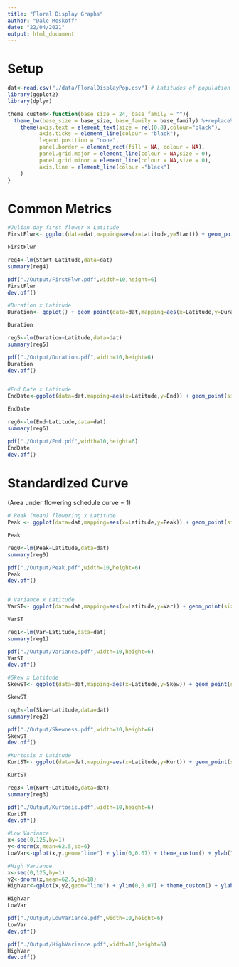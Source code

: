 ```yaml
---
title: "Floral Display Graphs"
author: "Dale Moskoff"
date: "22/04/2021"
output: html_document
---
```


# Setup

```r
dat<-read.csv("./data/FloralDisplayPop.csv") # Latitudes of population origin were added to the csv file manually.
library(ggplot2)
library(dplyr)

theme_custom<-function(base_size = 24, base_family = ""){
  theme_bw(base_size = base_size, base_family = base_family) %+replace% 
    theme(axis.text = element_text(size = rel(0.8),colour="black"),
          axis.ticks = element_line(colour = "black"), 
          legend.position = "none",
          panel.border = element_rect(fill = NA, colour = NA), 
          panel.grid.major = element_line(colour = NA,size = 0), 
          panel.grid.minor = element_line(colour = NA,size = 0), 
          axis.line = element_line(colour ="black")
    )
}
```

# Common Metrics

```r
#Julian day first flower x Latitude
FirstFlwr<- ggplot(data=dat,mapping=aes(x=Latitude,y=Start)) + geom_point(size=3) + labs(x="Latitude",y="Day",title="Day of First Flower") + theme_custom() + geom_smooth(method = "lm", se=F, colour="red")

FirstFlwr

reg4<-lm(Start~Latitude,data=dat)
summary(reg4)

pdf("./Output/FirstFlwr.pdf",width=10,height=6)
FirstFlwr
dev.off()

#Duration x Latitude
Duration<- ggplot() + geom_point(data=dat,mapping=aes(x=Latitude,y=Duration),size=3) + labs(x="Latitude",y="Days",title="Flowering Duration") + theme_custom()

Duration

reg5<-lm(Duration~Latitude,data=dat)
summary(reg5)

pdf("./Output/Duration.pdf",width=10,height=6)
Duration
dev.off()


#End Date x Latitude
EndDate<-ggplot(data=dat,mapping=aes(x=Latitude,y=End)) + geom_point(size=3) + labs(x="Latitude",y="Day",title="Flowering End Date") + theme_custom() + geom_smooth(method = "lm", se=F, colour="red")

EndDate

reg6<-lm(End~Latitude,data=dat)
summary(reg6)

pdf("./Output/End.pdf",width=10,height=6)
EndDate
dev.off()


```



# Standardized Curve

(Area under flowering schedule curve = 1)

```r
# Peak (mean) flowering x Latitude
Peak <- ggplot(data=dat,mapping=aes(x=Latitude,y=Peak)) + geom_point(size=3) + labs(x="Latitude",y="Day",title="Day of Peak Flowering") + theme_custom() + geom_smooth(method = "lm", se=F, colour="red")

Peak

reg0<-lm(Peak~Latitude,data=dat)
summary(reg0)

pdf("./Output/Peak.pdf",width=10,height=6)
Peak
dev.off()


# Variance x Latitude
VarST<- ggplot(data=dat,mapping=aes(x=Latitude,y=Var)) + geom_point(size=3) + labs(x="Latitude",y="Variance",title="Variance of Flowering Schedule") + theme_custom() + geom_smooth(method = "lm", se=F, colour="red")

VarST

reg1<-lm(Var~Latitude,data=dat)
summary(reg1)

pdf("./Output/Variance.pdf",width=10,height=6)
VarST
dev.off()

#Skew x Latitude
SkewST<- ggplot(data=dat,mapping=aes(x=Latitude,y=Skew)) + geom_point(size=3) + labs(x="Latitude",y="Skewness Coef",title="Skewness of Flowering Schedule") + theme_custom()

SkewST

reg2<-lm(Skew~Latitude,data=dat)
summary(reg2)

pdf("./Output/Skewness.pdf",width=10,height=6)
SkewST
dev.off()

#Kurtosis x Latitude
KurtST<- ggplot(data=dat,mapping=aes(x=Latitude,y=Kurt)) + geom_point(size=3) + labs(x="Latitude",y="Kurtosis Coef",title="Kurtosis of Flowering Schedule") + theme_custom()

KurtST

reg3<-lm(Kurt~Latitude,data=dat)
summary(reg3)

pdf("./Output/Kurtosis.pdf",width=10,height=6)
KurtST
dev.off()

```

```r
#Low Variance
x<-seq(0,125,by=1)
y<-dnorm(x,mean=62.5,sd=6)
LowVar<-qplot(x,y,geom="line") + ylim(0,0.07) + theme_custom() + ylab("Open Flowers") + xlab("Day") + ggtitle("Low Variance")

#High Variance
x<-seq(0,125,by=1)
y2<-dnorm(x,mean=62.5,sd=18)
HighVar<-qplot(x,y2,geom="line") + ylim(0,0.07) + theme_custom() + ylab("Open Flowers") + xlab("Day")+ ggtitle("High Variance")

HighVar
LowVar

pdf("./Output/LowVariance.pdf",width=10,height=6)
LowVar
dev.off()

pdf("./Output/HighVariance.pdf",width=10,height=6)
HighVar
dev.off()

```
